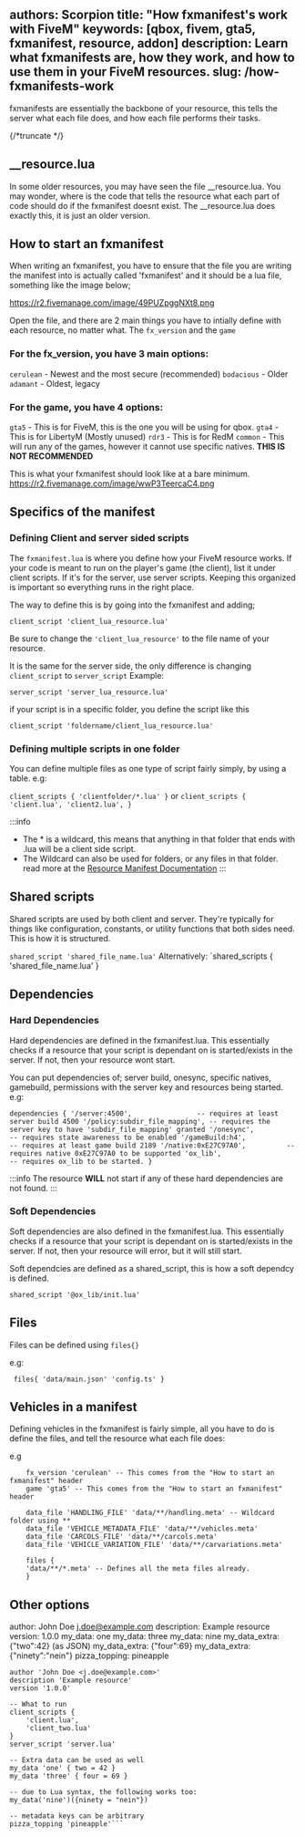 authors: Scorpion
title: "How fxmanifest's work with FiveM"
keywords: [qbox, fivem, gta5, fxmanifest, resource, addon]
description: Learn what fxmanifests are, how they work, and how to use them in your FiveM resources.
slug: /how-fxmanifests-work
---

fxmanifests are essentially the backbone of your resource, this tells the server what each file does, and how each file performs their tasks.

{/*truncate */}

## __resource.lua

In some older resources, you may have seen the file __resource.lua. You may wonder, where is the code that tells the resource what each part of code should do if the fxmanifest doesnt exist. The __resource.lua does exactly this, it is just an older version.

## How to start an fxmanifest

When writing an fxmanifest, you have to ensure that the file you are writing the manifest into is actually called 'fxmanifest' and it should be a lua file, something like the image below;

https://r2.fivemanage.com/image/49PUZpggNXt8.png


Open the file, and there are 2 main things you have to intially define with each resource, no matter what. 
The `fx_version` and the `game`

### For the fx_version, you have 3 main options: 
`cerulean` - Newest and the most secure (recommended)
`bodacious` - Older
`adamant` - Oldest, legacy

### For the game, you have 4 options:
`gta5` - This is for FiveM, this is the one you will be using for qbox.
`gta4` - This is for LibertyM (Mostly unused)
`rdr3` - This is for RedM 
`common` - This will run any of the games, however it cannot use specific natives. **THIS IS NOT RECOMMENDED**

This is what your fxmanifest should look like at a bare minimum.
https://r2.fivemanage.com/image/wwP3TeercaC4.png

## Specifics of the manifest 

### Defining Client and server sided scripts

The `fxmanifest.lua` is where you define how your FiveM resource works. If your code is meant to run on the player's game (the client), list it under client scripts. If it's for the server, use server scripts. Keeping this organized is important so everything runs in the right place.

The way to define this is by going into the fxmanifest and adding;

`client_script 'client_lua_resource.lua'`

Be sure to change the `'client_lua_resource'` to the file name of your resource.

It is the same for the server side, the only difference is changing `client_script` to `server_script`
Example:

`server_script 'server_lua_resource.lua'`

if your script is in a specific folder, you define the script like this

`client_script 'foldername/client_lua_resource.lua'`


### Defining multiple scripts in one folder

You can define multiple files as one type of script fairly simply, by using a table.
e.g:

`client_scripts {
    'clientfolder/*.lua'
}`
or
`client_scripts {
    'client.lua',
    'client2.lua',
}`

:::info
- The * is a wildcard, this means that anything in that folder that ends with .lua will be a client side script.
- The Wildcard can also be used for folders, or any files in that folder. read more at the [Resource Manifest Documentation](https://docs.fivem.net/docs/scripting-reference/resource-manifest/resource-manifest/)
:::

## Shared scripts

Shared scripts are used by both client and server. They're typically for things like configuration, constants, or utility functions that both sides need.
This is how it is structured.

`shared_script 'shared_file_name.lua'`
Alternatively:
`shared_scripts {
    'shared_file_name.lua'
}


## Dependencies
### Hard Dependencies
Hard dependencies are defined in the fxmanifest.lua. This essentially checks if a resource that your script is dependant on is started/exists in the server. If not, then your resource wont start.

You can put dependencies of; server build, onesync, specific natives, gamebuild, permissions with the server key and resources being started.
e.g:

`dependencies {
    '/server:4500',                -- requires at least server build 4500
    '/policy:subdir_file_mapping', -- requires the server key to have 'subdir_file_mapping' granted
    '/onesync',                    -- requires state awareness to be enabled
    '/gameBuild:h4',               -- requires at least game build 2189
    '/native:0xE27C97A0',          -- requires native 0xE27C97A0 to be supported
    'ox_lib',                      -- requires ox_lib to be started.
}`

:::info
The resource **WILL** not start if any of these  hard dependencies are not found.
:::

### Soft Dependencies

Soft dependencies are also defined in the fxmanifest.lua. This essentially checks if a resource that your script is dependant on is started/exists in the server. If not, then your resource will error, but it will still start.

Soft dependcies are defined as a shared_script, this is how a soft dependcy is defined.

`shared_script '@ox_lib/init.lua'`


## Files

Files can be defined using `files{}` 

e.g:

`
files{
    'data/main.json'
    'config.ts'
}`


## Vehicles in a manifest

Defining vehicles in the fxmanifest is fairly simple, all you have to do is define the files, and tell the resource what each file does:

e.g 

```
    fx_version 'cerulean' -- This comes from the "How to start an fxmanifest" header
    game 'gta5' -- This comes from the "How to start an fxmanifest" header

    data_file 'HANDLING_FILE' 'data/**/handling.meta' -- Wildcard folder using ** 
    data_file 'VEHICLE_METADATA_FILE' 'data/**/vehicles.meta'
    data_file 'CARCOLS_FILE' 'data/**/carcols.meta'
    data_file 'VEHICLE_VARIATION_FILE' 'data/**/carvariations.meta'

    files {
    'data/**/*.meta' -- Defines all the meta files already.
    }
```



## Other options 
author: John Doe <j.doe@example.com>
description: Example resource
version: 1.0.0
my_data: one
my_data: three
my_data: nine
my_data_extra: {"two":42} (as JSON)
my_data_extra: {"four":69}
my_data_extra: {"ninety":"nein"}
pizza_topping: pineapple

```
author 'John Doe <j.doe@example.com>'
description 'Example resource'
version '1.0.0'

-- What to run
client_scripts {
    'client.lua',
    'client_two.lua'
}
server_script 'server.lua'

-- Extra data can be used as well
my_data 'one' { two = 42 }
my_data 'three' { four = 69 }

-- due to Lua syntax, the following works too:
my_data('nine')({ninety = "nein"})

-- metadata keys can be arbitrary
pizza_topping 'pineapple'```